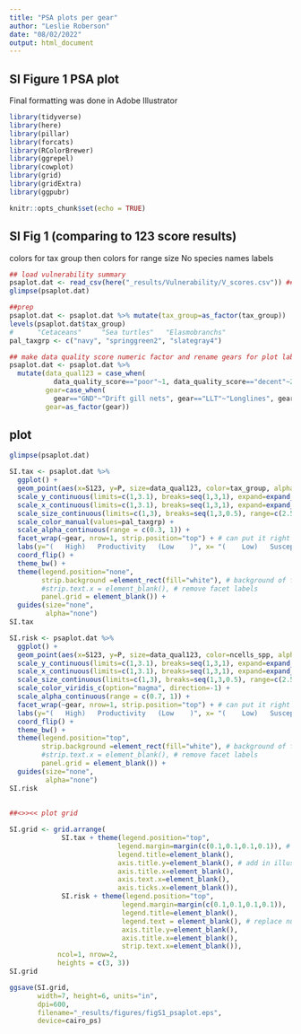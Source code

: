 ```yaml
---
title: "PSA plots per gear"
author: "Leslie Roberson"
date: "08/02/2022"
output: html_document
---
```


## SI Figure 1 PSA plot

Final formatting was done in Adobe Illustrator

```r

library(tidyverse)
library(here)
library(pillar)
library(forcats)
library(RColorBrewer)
library(ggrepel)
library(cowplot)
library(grid)
library(gridExtra)
library(ggpubr)

knitr::opts_chunk$set(echo = TRUE)
```

## SI Fig 1 (comparing to 123 score results)

colors for tax group then colors for range size
No species names labels

```r

## load vulnerability summary 
psaplot.dat <- read_csv(here("_results/Vulnerability/V_scores.csv")) ## first need to make the V123 scores
glimpse(psaplot.dat)

##prep
psaplot.dat <- psaplot.dat %>% mutate(tax_group=as_factor(tax_group))
levels(psaplot.dat$tax_group)
#      "Cetaceans"     "Sea turtles"   "Elasmobranchs" 
pal_taxgrp <- c("navy", "springgreen2", "slategray4")

## make data quality score numeric factor and rename gears for plot labels
psaplot.dat <- psaplot.dat %>% 
  mutate(data_qual123 = case_when(
           data_quality_score=="poor"~1, data_quality_score=="decent"~2, data_quality_score=="good"~3, TRUE~as.numeric(NA)),
         gear=case_when(
           gear=="GND"~"Drift gill nets", gear=="LLT"~"Longlines", gear=="PST"~"Purse seines", TRUE~""),
         gear=as_factor(gear))

```

## plot

```r

glimpse(psaplot.dat)

SI.tax <- psaplot.dat %>%
  ggplot() + 
  geom_point(aes(x=S123, y=P, size=data_qual123, color=tax_group, alpha=data_qual123)) +
  scale_y_continuous(limits=c(1,3.1), breaks=seq(1,3,1), expand=expand_scale(add=c(0.2, 0.2))) +
  scale_x_continuous(limits=c(1,3.1), breaks=seq(1,3,1), expand=expand_scale(add=c(0.1, 0.1))) +
  scale_size_continuous(limits=c(1,3), breaks=seq(1,3,0.5), range=c(2.5, 0.5)) +
  scale_color_manual(values=pal_taxgrp) + 
  scale_alpha_continuous(range = c(0.3, 1)) +
  facet_wrap(~gear, nrow=1, strip.position="top") + # can put it right or left too
  labs(y="(   High)   Productivity   (Low    )", x= "(    Low)   Susceptibility   (High    )", color="", size="Data\nquality\nscore") +
  coord_flip() + 
  theme_bw() +
  theme(legend.position="none",
        strip.background =element_rect(fill="white"), # background of facet labels
        #strip.text.x = element_blank(), # remove facet labels
        panel.grid = element_blank()) +
  guides(size="none",
         alpha="none")
SI.tax

SI.risk <- psaplot.dat %>%
  ggplot() + 
  geom_point(aes(x=S123, y=P, size=data_qual123, color=ncells_spp, alpha=data_qual123)) +
  scale_y_continuous(limits=c(1,3.1), breaks=seq(1,3,1), expand=expand_scale(add=c(0.2, 0.2))) +
  scale_x_continuous(limits=c(1,3.1), breaks=seq(1,3,1), expand=expand_scale(add=c(0.1, 0.1))) +
  scale_size_continuous(limits=c(1,3), breaks=seq(1,3,0.5), range=c(2.5, 0.5)) +
  scale_color_viridis_c(option="magma", direction=-1) + 
  scale_alpha_continuous(range = c(0.7, 1)) +
  facet_wrap(~gear, nrow=1, strip.position="top") + # can put it right or left too
  labs(y="(   High)   Productivity   (Low    )", x= "(    Low)   Susceptibility   (High    )", color="", size="Data\nquality\nscore") +
  coord_flip() + 
  theme_bw() +
  theme(legend.position="top",
        strip.background =element_rect(fill="white"), # background of facet labels
        #strip.text.x = element_blank(), # remove facet labels
        panel.grid = element_blank()) +
  guides(size="none",
         alpha="none")
SI.risk
    
  
##<>><< plot grid

SI.grid <- grid.arrange(
             SI.tax + theme(legend.position="top",
                           legend.margin=margin(c(0.1,0.1,0.1,0.1)), # top, right, bottom, left margins
                           legend.title=element_blank(),
                           axis.title.y=element_blank(), # add in illustrator with font formatting and arrows
                           axis.title.x=element_blank(),
                           axis.text.x=element_blank(),
                           axis.ticks.x=element_blank()),
             SI.risk + theme(legend.position="top", 
                            legend.margin=margin(c(0.1,0.1,0.1,0.1)),
                            legend.title=element_blank(),
                            legend.text = element_blank(), # replace numbers with "small range" and "large range" in illustrator
                            axis.title.y=element_blank(),
                            axis.title.x=element_blank(),
                            strip.text.x=element_blank()),
            ncol=1, nrow=2,
            heights = c(3, 3))
SI.grid

ggsave(SI.grid, 
       width=7, height=6, units="in",
       dpi=600,
       filename="_results/figures/figS1_psaplot.eps",
       device=cairo_ps)

```


